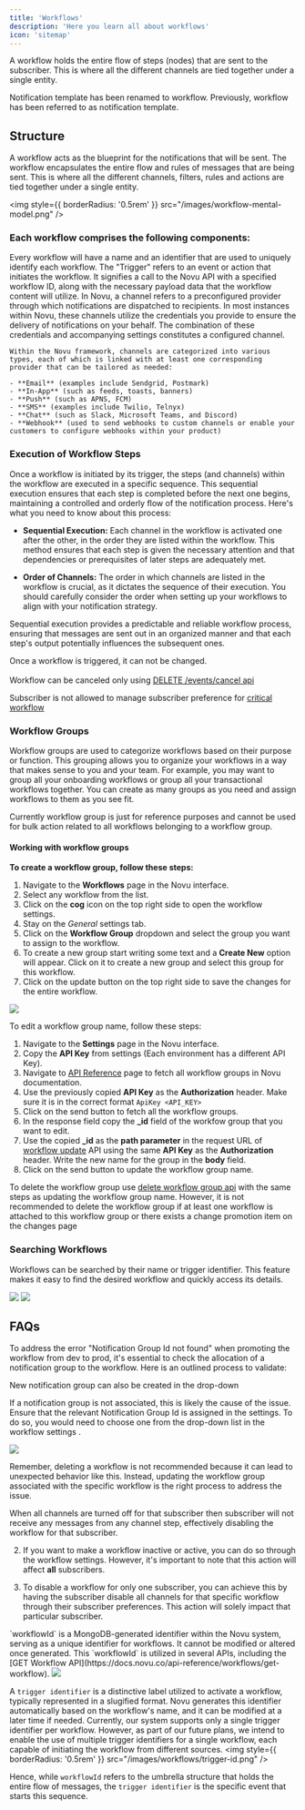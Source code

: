 ```yaml
---
title: 'Workflows'
description: 'Here you learn all about workflows'
icon: 'sitemap'
---
```


A workflow holds the entire flow of steps (nodes) that are sent to the subscriber. This is where all the different channels are tied together under a single entity.

<Note>
Notification template has been renamed to workflow. Previously, workflow has been referred to as notification template.
</Note>

## Structure

A workflow acts as the blueprint for the notifications that will be sent. The workflow encapsulates the entire flow and rules of messages that are being sent. This is where all the different channels, filters, rules and actions are tied together under a single entity.

<img
  style={{ borderRadius: '0.5rem' }}
  src="/images/workflow-mental-model.png"
/>

### Each workflow comprises the following components:

<Steps>
  <Step title="Name and Identifier">
    Every workflow will have a name and an identifier that are used to uniquely identify each workflow.
  </Step>
  <Step title="Trigger">
    The "Trigger" refers to an event or action that initiates the workflow. It signifies a call to the Novu API with a specified workflow ID, along with the necessary payload data that the workflow content will utilize.
  </Step>
  <Step title="Channels">
    In Novu, a channel refers to a preconfigured provider through which notifications are dispatched to recipients. In most instances within Novu, these channels utilize the credentials you provide to ensure the delivery of notifications on your behalf. The combination of these credentials and accompanying settings constitutes a configured channel.

    Within the Novu framework, channels are categorized into various types, each of which is linked with at least one corresponding provider that can be tailored as needed:

    - **Email** (examples include Sendgrid, Postmark)
    - **In-App** (such as feeds, toasts, banners)
    - **Push** (such as APNS, FCM)
    - **SMS** (examples include Twilio, Telnyx)
    - **Chat** (such as Slack, Microsoft Teams, and Discord)
    - **Webhook** (used to send webhooks to custom channels or enable your customers to configure webhooks within your product)
  </Step>
</Steps>

### Execution of Workflow Steps

Once a workflow is initiated by its trigger, the steps (and channels) within the workflow are executed in a specific sequence. This sequential execution ensures that each step is completed before the next one begins, maintaining a controlled and orderly flow of the notification process. Here's what you need to know about this process:

- **Sequential Execution:** Each channel in the workflow is activated one after the other, in the order they are listed within the workflow. This method ensures that each step is given the necessary attention and that dependencies or prerequisites of later steps are adequately met.

- **Order of Channels:** The order in which channels are listed in the workflow is crucial, as it dictates the sequence of their execution. You should carefully consider the order when setting up your workflows to align with your notification strategy.

Sequential execution provides a predictable and reliable workflow process, ensuring that messages are sent out in an organized manner and that each step's output potentially influences the subsequent ones.
<br />

<Warning>Once a workflow is triggered, it can not be changed.
<br /> <br /> Workflow can be canceled only using  [DELETE /events/cancel api](/api-reference/workflows/delete-workflow)</Warning>

<Note>Subscriber is not allowed to manage subscriber preference for [critical workflow](/subscribers/preferences#exclude-workflows-from-preferences-critical-workflow)</Note>


### Workflow Groups

Workflow groups are used to categorize workflows based on their purpose or function. This grouping allows you to organize your workflows in a way that makes sense to you and your team. For example, you may want to group all your onboarding workflows or group all your transactional workflows together. You can create as many groups as you need and assign workflows to them as you see fit.

<Info>Currently workflow group is just for reference purposes and cannot be used for bulk action related to all workflows belonging to a workflow group.</Info>

#### Working with workflow groups

**To create a workflow group, follow these steps:**

1. Navigate to the **Workflows** page in the Novu interface.
2. Select any workflow from the list.
3. Click on the **cog** icon on the top right side to open the workflow settings.
4. Stay on the *General* settings tab.
5. Click on the **Workflow Group** dropdown and select the group you want to assign to the workflow.
6. To create a new group start writing some text and a **Create New** option will appear. Click on it to create a new group and select this group for this workflow.
7. Click on the update button on the top right side to save the changes for the entire workflow.

<Frame caption="Selecting existing workflow group and creating a new workflow group"><img src="/images/workflows/notification-workflows/create-workflow-group.gif" /> </Frame>

To edit a workflow group name, follow these steps:

1. Navigate to the **Settings** page in the Novu interface.
2. Copy the **API Key** from settings (Each environment has a different API Key).
3. Navigate to [API Reference](https://docs.novu.co/api-reference/workflow-groups/get-workflow-groups) page to fetch all workflow groups in Novu documentation.
4. Use the previously copied **API Key** as the **Authorization** header. Make sure it is in the correct format `ApiKey <API_KEY>`
5. Click on the send button to fetch all the workflow groups.
6. In the response field copy the **_id** field of the workfow group that you want to edit.
7. Use the copied **_id** as the **path parameter** in the request URL of [workflow update](https://docs.novu.co/api-reference/workflow-groups/update-workflow-group) API using the same **API Key** as the **Authorization** header. Write the new name for the group in the **body** field.
8. Click on the send button to update the workflow group name.

<Info>To delete the workflow group use [delete workflow group api](https://docs.novu.co/api-reference/workflow-groups/delete-workflow-group) with the same steps as updating the workflow group name. However, it is not recommended to delete the workflow group if at least one workflow is attached to this workflow group or there exists a change promotion item on the changes page</Info>


### Searching Workflows

Workflows can be searched by their name or trigger identifier. This feature makes it easy to find the desired workflow and quickly access its details.

<Frame caption="Workflow search option"><img src="/images/workflows/notification-workflows/search-workflow_00.png" /> </Frame>

<Frame caption="Result after serching workflow having event in name"><img src="/images/workflows/notification-workflows/search-workflow_01.png" /> </Frame>

## FAQs

<AccordionGroup>

<Accordion title="Workflow Promotion Error: Notification Group Id Not Found">
To address the error "Notification Group Id not found" when promoting the workflow from dev to prod, it's essential to check the allocation of a notification group to the workflow. Here is an outlined process to validate:

<Steps>
<Step title="Go to the workflow settings in Novu's interface." > </Step>
<Step title="Remain within the general settings tab." > </Step>
<Step title="Check the right-hand side for the notification group dropdown." > </Step>
<Step title="Verify if any group is selected. The group's association will be demonstrated here." > </Step>
</Steps>

<Tip>New notification group can also be created in the drop-down</Tip>


If a notification group is not associated, this is likely the cause of the issue. Ensure that the relevant Notification Group Id is assigned in the settings. To do so, you would need to choose one from the drop-down list in the workflow settings .

<Frame>
     <img src="/images/change-update-notification-group.gif"/>
</Frame>

Remember, deleting a workflow is not recommended because it can lead to unexpected behavior like this. Instead, updating the workflow group associated with the specific workflow is the right process to address the issue.
</Accordion>

<Accordion title="How to disable a workflow for a single subscriber?">
When all channels are turned off for that subscriber then subscriber will not receive any messages from any channel step, effectively disabling the workflow for that subscriber.

2. If you want to make a workflow inactive or active, you can do so through the workflow settings. However, it's important to note that this action will affect **all** subscribers.

3. To disable a workflow for only one subscriber, you can achieve this by having the subscriber disable all channels for that specific workflow through their subscriber preferences. This action will solely impact that particular subscriber.
</Accordion>

<Accordion title="What is the difference between workflowId and trigger identifier?">
`workflowId` is a MongoDB-generated identifier within the Novu system, serving as a unique identifier for workflows. It cannot be modified or altered once generated. This `workflowId` is utilized in several APIs, including the [GET Workflow API](https://docs.novu.co/api-reference/workflows/get-workflow).
<img
  style={{ borderRadius: '0.5rem' }}
  src="/images/workflows/workflow-id.png"
/>

A `trigger identifier` is a distinctive label utilized to activate a workflow, typically represented in a slugified format. Novu generates this identifier automatically based on the workflow's name, and it can be modified at a later time if needed. Currently, our system supports only a single trigger identifier per workflow. However, as part of our future plans, we intend to enable the use of multiple trigger identifiers for a single workflow, each capable of initiating the workflow from different sources.
<img
  style={{ borderRadius: '0.5rem' }}
  src="/images/workflows/trigger-id.png"
/>

Hence, while `workflowId` refers to the umbrella structure that holds the entire flow of messages, the `trigger identifier` is the specific event that starts this sequence.
</Accordion>

<Accordion title="How does Novu prevent duplicate notifications sent to subscribers?">
  <Snippet file="idempotent-nature-of-transactionId.mdx" />
</Accordion>

</AccordionGroup>
